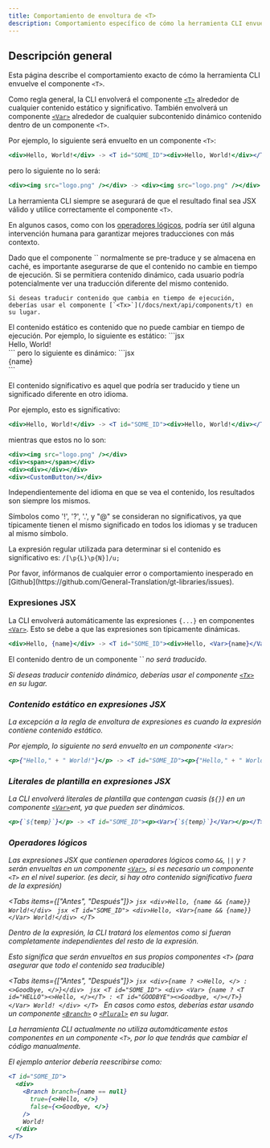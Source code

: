 ```yaml
---
title: Comportamiento de envoltura de <T>
description: Comportamiento específico de cómo la herramienta CLI envuelve el componente `<T>`
---
```


## Descripción general

Esta página describe el comportamiento exacto de cómo la herramienta CLI envuelve el componente `<T>`.

Como regla general, la CLI envolverá el componente [`<T>`](/docs/next/api/components/t) alrededor de cualquier contenido estático y significativo.
También envolverá un componente [`<Var>`](/docs/next/api/components/var) alrededor de cualquier subcontenido dinámico contenido dentro de un componente `<T>`.

Por ejemplo, lo siguiente será envuelto en un componente `<T>`:
```jsx
<div>Hello, World!</div> -> <T id="SOME_ID"><div>Hello, World!</div></T>
```

pero lo siguiente no lo será:
```jsx
<div><img src="logo.png" /></div> -> <div><img src="logo.png" /></div>
```

La herramienta CLI siempre se asegurará de que el resultado final sea JSX válido y utilice correctamente el componente `<T>`.

En algunos casos, como con los [operadores lógicos](#logical-operators), podría ser útil alguna intervención humana para garantizar mejores traducciones con más contexto.

<Accordions>
  <Accordion title="¿Por qué los componentes <T> no pueden envolver contenido dinámico?">
    Dado que el componente `<T>` normalmente se pre-traduce y se almacena en caché, es importante asegurarse de que el contenido no cambie en tiempo de ejecución.
    Si se permitiera contenido dinámico, cada usuario podría potencialmente ver una traducción diferente del mismo contenido.

    Si deseas traducir contenido que cambia en tiempo de ejecución, deberías usar el componente [`<Tx>`](/docs/next/api/components/t) en su lugar.
  </Accordion>
  <Accordion title='¿Qué se considera contenido "estático"?'>
    El contenido estático es contenido que no puede cambiar en tiempo de ejecución.
    Por ejemplo, lo siguiente es estático:
    ```jsx
    <div>Hello, World!</div>
    ```
    pero lo siguiente es dinámico:
    ```jsx
    <div>{name}</div>
    ```
  </Accordion>
  <Accordion title='¿Qué se considera contenido "significativo"?'>
    
El contenido significativo es aquel que podría ser traducido y tiene un significado diferente en otro idioma.

Por ejemplo, esto es significativo:
```jsx
<div>Hello, World!</div> -> <T id="SOME_ID"><div>Hello, World!</div></T>
```
mientras que estos no lo son:
```jsx
<div><img src="logo.png" /></div>
<div><span></span></div>
<div><div></div></div>
<div><CustomButton/></div>
```

Independientemente del idioma en que se vea el contenido, los resultados son siempre los mismos.

<Callout type="info">
  Símbolos como '!', '?', '.', y "@" se consideran no significativos, ya que típicamente tienen el mismo significado en todos los idiomas y 
  se traducen al mismo símbolo.
  
  La expresión regular utilizada para determinar si el contenido es significativo es:
  ```/[\p{L}\p{N}]/u;```
</Callout>
  </Accordion>
</Accordions>

<Callout type="info">
  Por favor, infórmanos de cualquier error o comportamiento inesperado en [Github](https://github.com/General-Translation/gt-libraries/issues).
</Callout>


### Expresiones JSX

La CLI envolverá automáticamente las expresiones `{...}` en componentes [`<Var>`](/docs/next/api/components/var).
Esto se debe a que las expresiones son típicamente dinámicas. 

```jsx
<div>Hello, {name}</div> -> <T id="SOME_ID"><div>Hello, <Var>{name}</Var></div></T>
```

<Callout type="warn">
  El contenido dentro de un componente `<Var>` no será traducido. 
  
  Si deseas traducir contenido dinámico, deberías usar el componente [`<Tx>`](/docs/next/api/components/t) en su lugar.
</Callout>

### Contenido estático en expresiones JSX

La excepción a la regla de envoltura de expresiones es cuando la expresión contiene contenido estático.

Por ejemplo, lo siguiente no será envuelto en un componente `<Var>`:
```jsx
<p>{"Hello," + " World!"}</p> -> <T id="SOME_ID"><p>{"Hello," + " World!"}</p></T>
```


### Literales de plantilla en expresiones JSX

La CLI envolverá literales de plantilla que contengan cuasis (`${}`) en un componente [`<Var>`](/docs/next/api/components/var)ent, ya que pueden ser dinámicos.
```jsx
<p>{`${temp}`}</p> -> <T id="SOME_ID"><p><Var>{`${temp}`}</Var></p></T>
```

### Operadores lógicos

Las expresiones JSX que contienen operadores lógicos como `&&`, `||` y `?` 
serán envueltas en un componente [`<Var>`](/docs/next/api/components/var),
si es necesario un componente `<T>` en el nivel superior. (es decir, si hay otro contenido significativo fuera de la expresión)

<Tabs items={["Antes", "Después"]}>
  <Tab value="Antes">
    ```jsx
    <div>Hello, {name && {name}} World!</div>
    ```
  </Tab>
  <Tab value="Después">
    ```jsx
    <T id="SOME_ID">
      <div>Hello, <Var>{name && {name}}</Var> World!</div>
    </T>
    ```
  </Tab>
</Tabs>

Dentro de la expresión, la CLI tratará los elementos como si fueran completamente independientes del resto de la expresión.

Esto significa que serán envueltos en sus propios componentes `<T>` (para asegurar que todo el contenido sea traducible)

<Tabs items={["Antes", "Después"]}>
  <Tab value="Antes">
    ```jsx
    <div>{name ? <>Hello, </> : <>Goodbye, </>}</div>
    ```
  </Tab>
  <Tab value="Después">
    ```jsx
    <T id="SOME_ID">
      <div>
        <Var>
          {name ? <T id="HELLO"><>Hello, </></T> : <T id="GOODBYE"><>Goodbye, </></T>}
        </Var> World!
      </div>
    </T>
    ```
  </Tab>
</Tabs>
<Callout type="warn">
  En casos como estos, deberías estar usando un componente [`<Branch>`](/docs/next/api/components/branch) o [`<Plural>`](/docs/next/api/components/plural) en su lugar.

  La herramienta CLI actualmente no utiliza automáticamente estos componentes en un componente `<T>`, por lo que tendrás que cambiar el código manualmente.

  El ejemplo anterior debería reescribirse como:
  ```jsx
  <T id="SOME_ID">
    <div>
      <Branch branch={name == null}
        true={<>Hello, </>}
        false={<>Goodbye, </>}
      />
      World!
    </div>
  </T>
  ```
</Callout>